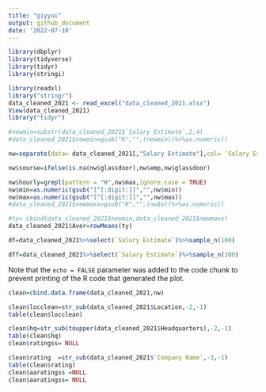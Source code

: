 ```yaml
---
title: "giyyui"
output: github_document
date: '2022-07-10'
---
```


```r
library(dbplyr)
library(tidyverse)
library(tidyr)
library(stringi)
```


```r
library(readxl)
library("stringr")
data_cleaned_2021 <- read_excel("data_cleaned_2021.xlsx")
View(data_cleaned_2021)
library("tidyr")
```


```r
#newmin=substr(data_cleaned_2021$`Salary Estimate`,2,4)
#data_cleaned_2021$newmin=gsub("K","",(newmin))%>%as.numeric()


```
```r
nw=separate(data= data_cleaned_2021[,"Salary Estimate"],col= `Salary Estimate`,into= c("emp","min","max","glassdoor") ,sep ="([$()])")
```


```r
nw$sourse=ifelse(is.na(nw$glassdoor),nw$emp,nw$glassdoor)
```


```r
nw$hourly=grepl(pattern = "H",nw$max,ignore.case = TRUE)
nw$min=as.numeric(gsub("[^[:digit:]]","",nw$min))
nw$max=as.numeric(gsub("[^[:digit:]]","",nw$max))
#data_cleaned_2021$newmaxx=gsub("K","",(nw$o))%>%as.numeric()

```

```r
#ty= cbind(data_cleaned_2021$newmin,data_cleaned_2021$newmaxx)
data_cleaned_2021$Aver=rowMeans(ty)
```

```r
df=data_cleaned_2021%>%select(`Salary Estimate`)%>%sample_n(100)
```

```r
dff=data_cleaned_2021%>%select(`Salary Estimate`)%>%sample_n(100)
```

Note that the `echo = FALSE` parameter was added to the code chunk to prevent printing of the R code that generated the plot.
```r
clean=cbind.data.frame(data_cleaned_2021,nw)
```

```r
clean$locclean=str_sub(data_cleaned_2021$Location,-2,-1)
table(clean$locclean)
```
```r
clean$hq=str_sub(toupper(data_cleaned_2021$Headquarters),-2,-1)
table(clean$hq)
clean$ratingss= NULL

```

```r
clean$rating  =str_sub(data_cleaned_2021$`Company Name`,-3,-1)
table(clean$rating)
clean$aaratingss =NULL
clean$aaratingss= NULL

```


